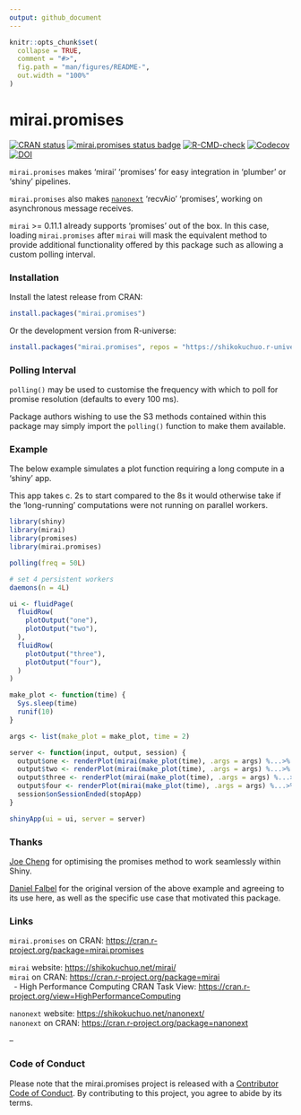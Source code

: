 ```yaml
---
output: github_document
---
```


<!-- README.md is generated from README.Rmd. Please edit that file -->

```r
knitr::opts_chunk$set(
  collapse = TRUE,
  comment = "#>",
  fig.path = "man/figures/README-",
  out.width = "100%"
)
```

# mirai.promises

<!-- badges: start -->
[![CRAN status](https://www.r-pkg.org/badges/version/mirai.promises?color=112d4e)](https://CRAN.R-project.org/package=mirai.promises)
[![mirai.promises status badge](https://shikokuchuo.r-universe.dev/badges/mirai.promises?color=ddcacc)](https://shikokuchuo.r-universe.dev/mirai.promises)
[![R-CMD-check](https://github.com/shikokuchuo/mirai.promises/actions/workflows/R-CMD-check.yaml/badge.svg)](https://github.com/shikokuchuo/mirai.promises/actions/workflows/R-CMD-check.yaml)
[![Codecov](https://codecov.io/gh/shikokuchuo/mirai.promises/branch/main/graph/badge.svg)](https://app.codecov.io/gh/shikokuchuo/mirai.promises)
[![DOI](https://zenodo.org/badge/647242817.svg)](https://zenodo.org/badge/latestdoi/647242817)
<!-- badges: end -->

`mirai.promises` makes 'mirai' 'promises' for easy integration in 'plumber' or 'shiny' pipelines.

`mirai.promises` also makes [`nanonext`](https://cran.r-project.org/package=nanonext) 'recvAio' 'promises', working on asynchronous message receives.

`mirai` >= 0.11.1 already supports 'promises' out of the box. In this case, loading `mirai.promises` after `mirai` will mask the equivalent method to provide additional functionality offered by this package such as allowing a custom polling interval.

### Installation

Install the latest release from CRAN:

```r
install.packages("mirai.promises")
```

Or the development version from R-universe:

```r
install.packages("mirai.promises", repos = "https://shikokuchuo.r-universe.dev")
```

### Polling Interval

`polling()` may be used to customise the frequency with which to poll for promise resolution (defaults to every 100 ms).

Package authors wishing to use the S3 methods contained within this package may simply import the `polling()` function to make them available.

### Example

The below example simulates a plot function requiring a long compute in a 'shiny' app.

This app takes c. 2s to start compared to the 8s it would otherwise take if the ‘long-running’ computations were not running on parallel workers.

```r
library(shiny)
library(mirai)
library(promises)
library(mirai.promises)

polling(freq = 50L)

# set 4 persistent workers
daemons(n = 4L)

ui <- fluidPage(
  fluidRow(
    plotOutput("one"),
    plotOutput("two"),
  ),
  fluidRow(
    plotOutput("three"),
    plotOutput("four"),
  )
)

make_plot <- function(time) {
  Sys.sleep(time)
  runif(10)
}

args <- list(make_plot = make_plot, time = 2)

server <- function(input, output, session) {
  output$one <- renderPlot(mirai(make_plot(time), .args = args) %...>% plot())
  output$two <- renderPlot(mirai(make_plot(time), .args = args) %...>% plot())
  output$three <- renderPlot(mirai(make_plot(time), .args = args) %...>% plot())
  output$four <- renderPlot(mirai(make_plot(time), .args = args) %...>% plot())
  session$onSessionEnded(stopApp)
}

shinyApp(ui = ui, server = server)
```

### Thanks

[Joe Cheng](https://github.com/jcheng5) for optimising the promises method to work seamlessly within Shiny.

[Daniel Falbel](https://github.com/dfalbel/) for the original version of the above example and agreeing to its use here, as well as the specific use case that motivated this package.

### Links

`mirai.promises` on CRAN: <https://cran.r-project.org/package=mirai.promises>

`mirai` website: <https://shikokuchuo.net/mirai/><br />
`mirai` on CRAN: <https://cran.r-project.org/package=mirai><br />
&nbsp;&nbsp;- High Performance Computing CRAN Task View: <https://cran.r-project.org/view=HighPerformanceComputing>

`nanonext` website: <https://shikokuchuo.net/nanonext/><br />
`nanonext` on CRAN: <https://cran.r-project.org/package=nanonext>

--

### Code of Conduct

Please note that the mirai.promises project is released with a [Contributor Code of Conduct](https://contributor-covenant.org/version/2/1/CODE_OF_CONDUCT.html). By contributing to this project, you agree to abide by its terms.
